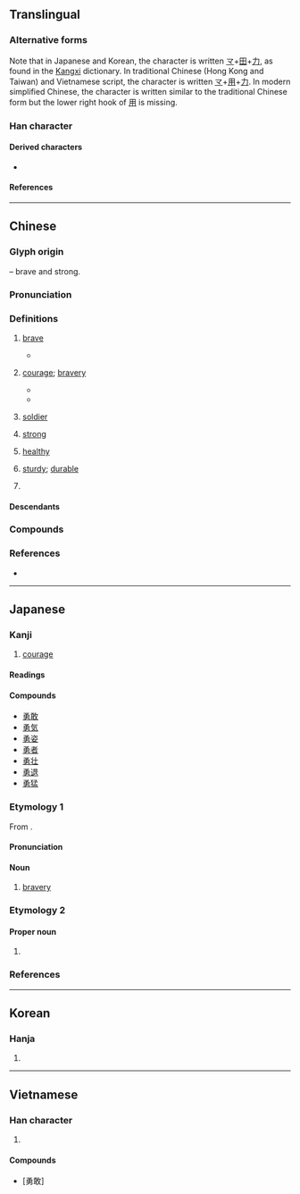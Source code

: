 {{character info}}
{{character info|0xFA76}}
{{character info|0x2F825}}
==Translingual==
{{ja-forms|勇|勇|勇}} <!-- All three characters are unique. If you have different region-specific fonts installed the characters displayed will be different -->

===Alternative forms===
Note that in Japanese and Korean, the character is written [[龴]]+[[田]]+[[力]], as found in the [[Kangxi]] dictionary. In traditional Chinese (Hong Kong and Taiwan) and Vietnamese script, the character is written [[龴]]+[[用]]+[[力]]. In modern simplified Chinese, the character is written similar to the traditional Chinese form but the lower right hook of [[用]] is missing.

===Han character===
{{Han char|rn=19|rad=力|as=07|sn=9|four=17427|canj=NBKS|ids=⿱甬力(GHTV),⿱龴男(JK)}}

====Derived characters====
*{{l|mul|[[𠋀]], [[𤸝]], [[𠁜]], [[䞻]], [[𩜳]], [[𫍃]], [[𢰭]], [[踴]], [[愑]], [[𪰵]], [[𬍺]], [[湧]], [[𪳆]], [[𨺳]], [[𧍛]]}}

====References====
{{Han ref|kx=0147.350|dkj=02360|dj=0332.160|hdz=10372.070|uh=52C7}}
{{Han ref|uh=FA76}}
{{Han ref|uh=2F825}}

----

==Chinese==
{{zh-forms|alt=勈}}

===Glyph origin===
{{Han etym}}
{{Han compound|甬|力|t2=strong|ls=psc|c1=p|c2=s}} – brave and strong.

===Pronunciation===
{{zh-pron
|m=yǒng
|c=jung5
|c-t=yuung4
|h=pfs=yúng;gd=yung3
|md=ṳ̄ng
|mn=ióng
|mn-t=iong2
|w=2ion
|mc=y
|oc=y
|cat=n,a,pn
}}

===Definitions===
{{zh-hanzi}}

# [[brave]]
#: {{zh-x|勇敢|brave}}
#* {{zh-x|民 勇 於 公戰，怯 於 私鬥，鄉 邑 大治。|The people were '''brave''' in the state's military campaigns, and fearful in private disputes; the villages and the towns were both governed well.|ref=Shiji}}
# {{zh-o}} [[courage]]; [[bravery]]
#* {{zh-x|見 義 不 為{wéi}，無 勇 也。|To see what is right, and not to do it, is want of '''courage'''.|ref=Analects}}
#* {{zh-x|勇，志 之 所以 敢 也。|'''Courage''' is that by which intent is daring.|ref=Mozi}}
# {{zh-o}} [[soldier]]
# {{lb|zh|Hokkien}} [[strong]]
# {{lb|zh|Hokkien}} [[healthy]]
# {{lb|zh|Hokkien}} [[sturdy]]; [[durable]]
# {{surname|zh}}

====Descendants====
{{CJKV||ゆう|용|dũng}}

===Compounds===
{{zh-der|勇敢|勇悍|勇建|勇决|勇力|勇猛|勇氣|勇士|勇往直前|勇武|勇毅|勇於|勇壮|英勇|奮勇|自告奮勇|勇冠三軍|勇將|兵勇|勇決|勇猛精進|匹夫之勇|勇夫|勇男蠢婦|勇動多怨|勇猛直前|勇烈|勇健|慈故能勇|愈戰愈勇|好勇鬥狠|忠勇|急流勇退|勇氣百倍|一勇之夫|勇猛求進|奮勇當先|奮勇爭先|兵強將勇|勇者不懼|兵精將勇|大勇若怯|大勇|團勇|告奮勇|勇夫悍卒|勇退激流|勇退|勇而無謀|勇者|勇略|勇猛果敢|剛勇|小怯大勇|智勇兼全|沉勇|無拳無勇|拳勇|智勇|游勇|散兵游勇|神勇|智勇雙全|有勇無謀|才勇兼優|敢勇當先|矢勤矢勇|毅勇|智仁勇|義勇艦隊|驍勇|蹻勇|血氣之勇|義勇警察|義勇軍|英勇雄壯|鼓勇直行|謀勇兼備|鄉勇|餘勇可賈|英勇無敵|義勇|見義勇為|逃勇|賈勇|英勇善戰}}

===References===
* {{R:yue:Hanzi}}

----

==Japanese==
{{ja-kanji forms|&#xFA76;|c=y}}

===Kanji===
{{ja-kanji|grade=4|kyu=&#xFA76;|rs=力07}}

# [[courage]]

====Readings====
{{ja-readings
|goon=ゆ, ゆう
|kanon=よう
|kun=いさ-まし.い, いさ-む
|nanori=いさむ, お, はや
}}

====Compounds====
{{der-top|Compounds}}
* [[勇敢]]
* [[勇気]]
* [[勇姿]]
* [[勇者]]
* [[勇壮]]
* [[勇退]]
* [[勇猛]]
{{der-bottom}}

===Etymology 1===
{{ja-kanjitab|ゆう|yomi=o}}
From {{der|ja|ltc|-}} {{ltc-l|勇}}.

====Pronunciation====
{{ja-pron|ゆう|acc=1|acc_ref=DJR}}

====Noun====
{{ja-noun|ゆう|hhira=ゆう}}

# [[bravery]]

===Etymology 2===
{{ja-kanjitab|いさむ|yomi=k}}

====Proper noun====
{{ja-pos|いさむ|proper}}

# {{given name|ja|male|sort=いさむ}}

===References===
<references />

----

==Korean==

===Hanja===
{{ko-hanja|[[날쌔다|날쌜]]|용}}

# {{hanja form of|용|[[bravery]]; [[courage]]}}

----

==Vietnamese==

===Han character===
{{vi-readings|reading=[[dũng]]|rs=力07}}

# {{rfdef|vi|sort=力07}}

====Compounds====
* {{l|vi|dũng cảm}} [勇敢]